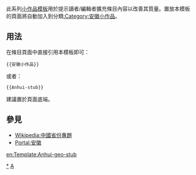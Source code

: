 <includeonly></includeonly><noinclude>{{template doc page viewed directly}}</noinclude>
<!-- 在本行下編輯模板說明 -->
此系列[[:Category:小作品模板|小作品模板]]用於提示讀者/編輯者擴充條目內容以改善其質量。置放本模板的頁面將自動加入到分類[[:Category:安徽小作品]]。
== 用法 ==
在條目頁面中直接引用本模板即可：
<pre>{{安徽小作品}}
</pre>
或者：
<pre>{{Anhui-stub}}
</pre>
建議置於頁面底端。
== 參見 ==
* [[Wikipedia:中國省份專題]]
* [[Portal:安徽]]
<includeonly>
<!-- 本行下加入模板的分類 -->
[[Category:安徽小作品|*]]
[[Category:中國地理小作品模板|A]]
<!-- 本行下加入模板的跨語言鏈接 -->
[[en:Template:Anhui-geo-stub]]
</includeonly>